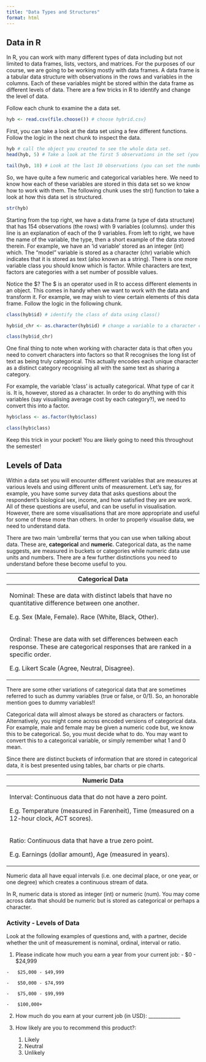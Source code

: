 ```yaml
---
title: "Data Types and Structures"
format: html
---
```


## Data in R

In R, you can work with many different types of data including but not limited to data frames, lists, vectors, and matrices. For the purposes of our course, we are going to be working mostly with data frames. A data frame is a tabular data structure with observations in the rows and variables in the columns. Each of these variables might be stored within the data frame as different levels of data. There are a few tricks in R to identify and change the level of data.

Follow each chunk to examine the a data set.

```r
hyb <- read.csv(file.choose()) # choose hybrid.csv}
```

First, you can take a look at the data set using a few different functions. Follow the logic in the next chunk to inspect the data.

```r
hyb # call the object you created to see the whole data set.  
head(hyb, 5) # Take a look at the first 5 observations in the set (you can set the number) 

tail(hyb, 10) # Look at the last 10 observations (you can set the number)
```

So, we have quite a few numeric and categorical variables here. We need to know how each of these variables are stored in this data set so we know how to work with them. The following chunk uses the str() function to take a look at how this data set is structured.

```r
str(hyb)
```

Starting from the top right, we have a data.frame (a type of data structure) that has 154 observations (the rows) with 9 variables (columns). under this line is an explanation of each of the 9 variables. From left to right, we have the name of the variable, the type, then a short example of the data stored therein. For example, we have an 'id variable' stored as an integer (int) which. The "model" variable is stored as a character (chr) variable which indicates that it is stored as text (also known as a string). There is one more variable class you should know which is factor. While characters are text, factors are categories with a set number of possible values.

Notice the \$? The \$ is an operator used in R to access different elements in an object. This comes in handy when we want to work with the data and transform it. For example, we may wish to view certain elements of this data frame. Follow the logic in the following chunk.

```r
class(hyb$id) # identify the class of data using class()

hyb$id_chr <- as.character(hyb$id) # change a variable to a character create a new variable with that. 

class(hyb$id_chr)
```

One final thing to note when working with character data is that often you need to convert characters into factors so that R recognises the long list of text as being truly categorical. This actually encodes each unique character as a distinct category recognising all with the same text as sharing a category.

For example, the variable 'class' is actually categorical. What type of car it is. It is, however, stored as a character. In order to do anything with this variables (say visualising average cost by each category?), we need to convert this into a factor.

```r
hyb$class <- as.factor(hyb$class)

class(hyb$class)
```

Keep this trick in your pocket! You are likely going to need this throughout the semester!

## Levels of Data

Within a data set you will encounter different variables that are measures at various levels and using different units of measurement. Let's say, for example, you have some survey data that asks questions about the respondent's biological sex, income, and how satisfied they are are work. All of these questions are useful, and can be useful in visualisation. However, there are some visualisations that are more appropriate and useful for some of these more than others. In order to properly visualise data, we need to understand data.

There are two main 'umbrella' terms that you can use when talking about data. These are, **categorical** and **numeric**. Categorical data, as the name suggests, are measured in buckets or categories while numeric data use units and numbers. There are a few further distinctions you need to understand before these become useful to you.

+------------------------------------------------------------------------------------------------------------------------------------------+
| Categorical Data                                                                                                                         |
+==========================================================================================================================================+
| Nominal: These are data with distinct labels that have no quantitative difference between one another.                                   |
|                                                                                                                                          |
| E.g. Sex (Male, Female). Race (White, Black, Other).                                                                                     |
+------------------------------------------------------------------------------------------------------------------------------------------+
| Ordinal: These are data with set differences between each response. These are categorical responses that are ranked in a specific order. |
|                                                                                                                                          |
| E.g. Likert Scale (Agree, Neutral, Disagree).                                                                                            |
+------------------------------------------------------------------------------------------------------------------------------------------+

There are some other variations of categorical data that are sometimes referred to such as dummy variables (true or false, or 0/1). So, an honorable mention goes to dummy variables!!

Categorical data will almost always be stored as characters or factors. Alternatively, you might come across encoded versions of categorical data. For example, male and female may be given a numeric code but, we know this to be categorical. So, you must decide what to do. You may want to convert this to a categorical variable, or simply remember what 1 and 0 mean.

Since there are distinct buckets of information that are stored in categorical data, it is best presented using tables, bar charts or pie charts.

+-------------------------------------------------------------------------------------------+
| Numeric Data                                                                              |
+===========================================================================================+
| Interval: Continuous data that do not have a zero point.                                  |
|                                                                                           |
| E.g. Temperature (measured in Farenheit), Time (measured on a 12-hour clock, ACT scores). |
+-------------------------------------------------------------------------------------------+
| Ratio: Continuous data that have a true zero point.                                       |
|                                                                                           |
| E.g. Earnings (dollar amount), Age (measured in years).                                   |
+-------------------------------------------------------------------------------------------+

Numeric data all have equal intervals (i.e. one decimal place, or one year, or one degree) which creates a continuous stream of data.

In R, numeric data is stored as integer (int) or numeric (num). You may come across data that should be numeric but is stored as categorical or perhaps a character.

### Activity - Levels of Data

Look at the following examples of questions and, with a partner, decide whether the unit of measurement is nominal, ordinal, interval or ratio.

1.  Please indicate how much you earn a year from your current job: - \$0 - \$24,999

```         
-   $25,000 - $49,999

-   $50,000 - $74,999

-   $75,000 - $99,999

-   $100,000+
```

2.  How much do you earn at your current job (in USD): \_\_\_\_\_\_\_\_\_\_\_\_\_

3.  How likely are you to recommend this product?:

    1.  Likely
    2.  Neutral
    3.  Unlikely
